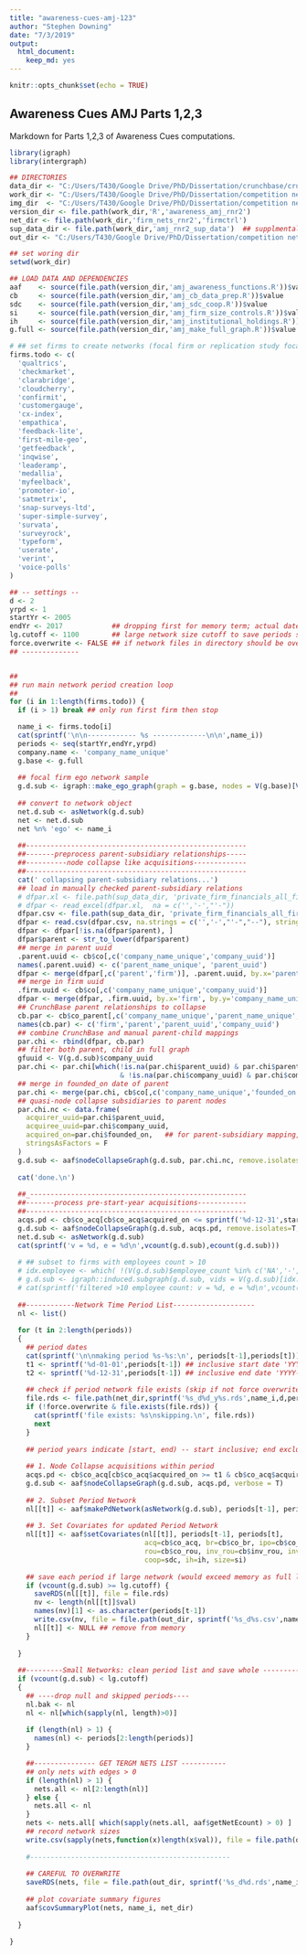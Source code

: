 ```yaml
---
title: "awareness-cues-amj-123"
author: "Stephen Downing"
date: "7/3/2019"
output: 
  html_document: 
    keep_md: yes
---
```


```r
knitr::opts_chunk$set(echo = TRUE)
```

## Awareness Cues AMJ Parts 1,2,3

Markdown for Parts 1,2,3 of Awareness Cues computations. 

```r
library(igraph)
library(intergraph)

## DIRECTORIES
data_dir <- "C:/Users/T430/Google Drive/PhD/Dissertation/crunchbase/crunchbase_export_20161024"
work_dir <- "C:/Users/T430/Google Drive/PhD/Dissertation/competition networks/compnet2"
img_dir  <- "C:/Users/T430/Google Drive/PhD/Dissertation/competition networks/envelopment/img"
version_dir <- file.path(work_dir,'R','awareness_amj_rnr2')
net_dir <- file.path(work_dir,'firm_nets_rnr2','firmctrl')
sup_data_dir <- file.path(work_dir,'amj_rnr2_sup_data')  ## supplmental data dir
out_dir <- "C:/Users/T430/Google Drive/PhD/Dissertation/competition networks/awareness-cues-amj"

## set woring dir
setwd(work_dir)
```




```r
## LOAD DATA AND DEPENDENCIES
aaf    <- source(file.path(version_dir,'amj_awareness_functions.R'))$value    ## aaf: awareness functions
cb     <- source(file.path(version_dir,'amj_cb_data_prep.R'))$value           ## cb : CrunchBase
sdc    <- source(file.path(version_dir,'amj_sdc_coop.R'))$value               ## sdc: Thompson SDC
si     <- source(file.path(version_dir,'amj_firm_size_controls.R'))$value     ## si : size controls from mergent intellect
ih     <- source(file.path(version_dir,'amj_institutional_holdings.R'))$value ## ih : institutional holdings
g.full <- source(file.path(version_dir,'amj_make_full_graph.R'))$value        ## g.full : full competition graph
```




```r
# ## set firms to create networks (focal firm or replication study focal firms)
firms.todo <- c(
  'qualtrics',
  'checkmarket',
  'clarabridge',
  'cloudcherry',
  'confirmit',
  'customergauge',
  'cx-index',
  'empathica',
  'feedback-lite',
  'first-mile-geo',
  'getfeedback',
  'inqwise',
  'leaderamp',
  'medallia',
  'myfeelback',
  'promoter-io',
  'satmetrix',
  'snap-surveys-ltd',
  'super-simple-survey',
  'survata',
  'surveyrock',
  'typeform',
  'userate',
  'verint',
  'voice-polls'
)

## -- settings --
d <- 2
yrpd <- 1
startYr <- 2005
endYr <- 2017            ## dropping first for memory term; actual dates 2007-2016
lg.cutoff <- 1100        ## large network size cutoff to save periods seprately 
force.overwrite <- FALSE ## if network files in directory should be overwritten
## --------------  


##
## run main network period creation loop
##
for (i in 1:length(firms.todo)) {
  if (i > 1) break ## only run first firm then stop

  name_i <- firms.todo[i]
  cat(sprintf('\n\n------------ %s -------------\n\n',name_i))
  periods <- seq(startYr,endYr,yrpd)
  company.name <- 'company_name_unique'
  g.base <- g.full  
  
  ## focal firm ego network sample
  g.d.sub <- igraph::make_ego_graph(graph = g.base, nodes = V(g.base)[V(g.base)$name==name_i], order = d, mode = 'all')[[1]]
  
  ## convert to network object
  net.d.sub <- asNetwork(g.d.sub)
  net <- net.d.sub
  net %n% 'ego' <- name_i
  
  ##------------------------------------------------------
  ##-------preprocess parent-subsidiary relationships-----
  ##----------node collapse like acquisitions-------------
  ##------------------------------------------------------
  cat(' collapsing parent-subsidiary relations...')
  ## load in manually checked parent-subsidiary relations
  # dfpar.xl <- file.path(sup_data_dir, 'private_firm_financials_all_firm_networks_delete_nodes.xlsx')
  # dfpar <- read_excel(dfpar.xl,  na = c('','-',"'-"))
  dfpar.csv <- file.path(sup_data_dir, 'private_firm_financials_all_firm_networks_delete_nodes.csv')
  dfpar <- read.csv(dfpar.csv, na.strings = c('','-',"'-","--"), stringsAsFactors = F)
  dfpar <- dfpar[!is.na(dfpar$parent), ]
  dfpar$parent <- str_to_lower(dfpar$parent)
  ## merge in parent uuid
  .parent.uuid <- cb$co[,c('company_name_unique','company_uuid')]
  names(.parent.uuid) <- c('parent_name_unique', 'parent_uuid') 
  dfpar <- merge(dfpar[,c('parent','firm')], .parent.uuid, by.x='parent', by.y='parent_name_unique', all.x=T, all.y=F)
  ## merge in firm uuid
  .firm.uuid <- cb$co[,c('company_name_unique','company_uuid')]
  dfpar <- merge(dfpar, .firm.uuid, by.x='firm', by.y='company_name_unique', all.x=T, all.y=F)
  ## CrunchBase parent relationships to collapse
  cb.par <- cb$co_parent[,c('company_name_unique','parent_name_unique','parent_org_uuid','org_uuid')]
  names(cb.par) <- c('firm','parent','parent_uuid','company_uuid')
  ## combine CrunchBase and manual parent-child mappings
  par.chi <- rbind(dfpar, cb.par)
  ## filter both parent, child in full graph
  gfuuid <- V(g.d.sub)$company_uuid
  par.chi <- par.chi[which(!is.na(par.chi$parent_uuid) & par.chi$parent_uuid %in% gfuuid 
                           & !is.na(par.chi$company_uuid) & par.chi$company_uuid %in% gfuuid), ]
  ## merge in founded_on date of parent
  par.chi <- merge(par.chi, cb$co[,c('company_name_unique','founded_on')], by.x='parent', by.y='company_name_unique', all.x=T, all.y=F)
  ## quasi-node collapse subsidiaries to parent nodes
  par.chi.nc <- data.frame(
    acquirer_uuid=par.chi$parent_uuid,
    acquiree_uuid=par.chi$company_uuid,
    acquired_on=par.chi$founded_on,   ## for parent-subsidiary mapping, just use parent company founded_on date
    stringsAsFactors = F
  )
  g.d.sub <- aaf$nodeCollapseGraph(g.d.sub, par.chi.nc, remove.isolates=T, verbose = T)
  
  cat('done.\n')
  
  ##_-----------------------------------------------------
  ##-------process pre-start-year acquisitions------------
  ##------------------------------------------------------
  acqs.pd <- cb$co_acq[cb$co_acq$acquired_on <= sprintf('%d-12-31',startYr-1), ]
  g.d.sub <- aaf$nodeCollapseGraph(g.d.sub, acqs.pd, remove.isolates=T, verbose = T)
  net.d.sub <- asNetwork(g.d.sub)
  cat(sprintf('v = %d, e = %d\n',vcount(g.d.sub),ecount(g.d.sub)))
  
  # ## subset to firms with employees count > 10
  # idx.employee <- which( !(V(g.d.sub)$employee_count %in% c('NA','-','1-10')) )
  # g.d.sub <- igraph::induced.subgraph(g.d.sub, vids = V(g.d.sub)[idx.employee])
  # cat(sprintf('filtered >10 employee count: v = %d, e = %d\n',vcount(g.d.sub),ecount(g.d.sub)))
  
  ##------------Network Time Period List--------------------
  nl <- list()
  
  for (t in 2:length(periods)) 
  {
    ## period dates
    cat(sprintf('\n\nmaking period %s-%s:\n', periods[t-1],periods[t]))
    t1 <- sprintf('%d-01-01',periods[t-1]) ## inclusive start date 'YYYY-MM-DD'
    t2 <- sprintf('%d-12-31',periods[t-1]) ## inclusive end date 'YYYY-MM-DD'
    
    ## check if period network file exists (skip if not force overwrite)
    file.rds <- file.path(net_dir,sprintf('%s_d%d_y%s.rds',name_i,d,periods[t-1]))
    if (!force.overwrite & file.exists(file.rds)) {
      cat(sprintf('file exists: %s\nskipping.\n', file.rds))
      next
    }
    
    ## period years indicate [start, end) -- start inclusive; end exclusive 
    
    ## 1. Node Collapse acquisitions within period
    acqs.pd <- cb$co_acq[cb$co_acq$acquired_on >= t1 & cb$co_acq$acquired_on <= t2, ]
    g.d.sub <- aaf$nodeCollapseGraph(g.d.sub, acqs.pd, verbose = T)
    
    ## 2. Subset Period Network
    nl[[t]] <- aaf$makePdNetwork(asNetwork(g.d.sub), periods[t-1], periods[t], isolates.remove = F) 
    
    ## 3. Set Covariates for updated Period Network
    nl[[t]] <- aaf$setCovariates(nl[[t]], periods[t-1], periods[t],
                                 acq=cb$co_acq, br=cb$co_br, ipo=cb$co_ipo, 
                                 rou=cb$co_rou, inv_rou=cb$inv_rou, inv=cb$inv,
                                 coop=sdc, ih=ih, size=si)
    
    ## save each period if large network (would exceed memory as full list of time periods)
    if (vcount(g.d.sub) >= lg.cutoff) {
      saveRDS(nl[[t]], file = file.rds)
      nv <- length(nl[[t]]$val)
      names(nv)[1] <- as.character(periods[t-1])
      write.csv(nv, file = file.path(out_dir, sprintf('%s_d%s.csv',name_i,d)),append = TRUE)
      nl[[t]] <- NULL ## remove from memory
    }
    
  }
  
  ##---------Small Networks: clean period list and save whole -----------
  if (vcount(g.d.sub) < lg.cutoff) 
  {
    ## ----drop null and skipped periods----
    nl.bak <- nl
    nl <- nl[which(sapply(nl, length)>0)]
    
    if (length(nl) > 1) {
      names(nl) <- periods[2:length(periods)]
    }

    ##--------------- GET TERGM NETS LIST -----------
    ## only nets with edges > 0
    if (length(nl) > 1) {
      nets.all <- nl[2:length(nl)]
    } else {
      nets.all <- nl
    }
    nets <- nets.all[ which(sapply(nets.all, aaf$getNetEcount) > 0) ]
    ## record network sizes
    write.csv(sapply(nets,function(x)length(x$val)), file = file.path(out_dir, sprintf('%s_d%s.csv',name_i,d)))
    
    #-------------------------------------------------
    
    ## CAREFUL TO OVERWRITE 
    saveRDS(nets, file = file.path(out_dir, sprintf('%s_d%d.rds',name_i,d)))
    
    ## plot covariate summary figures
    aaf$covSummaryPlot(nets, name_i, net_dir)
    
  }
  
}




```

